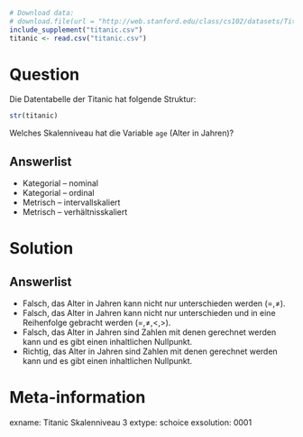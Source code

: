 ```r
# Download data:
# download.file(url = "http://web.stanford.edu/class/cs102/datasets/Titanic.csv", destfile = "titanic.csv" )
include_supplement("titanic.csv")
titanic <- read.csv("titanic.csv")
```

Question
========

Die Datentabelle der Titanic hat folgende Struktur:

```r
str(titanic)
```

Welches Skalenniveau hat die Variable `age` (Alter in Jahren)?

Answerlist
----------
* Kategorial -- nominal
* Kategorial -- ordinal
* Metrisch -- intervallskaliert
* Metrisch -- verhältnisskaliert

Solution
========

Answerlist
----------
* Falsch, das Alter in Jahren kann nicht nur unterschieden werden ($=, \neq$).
* Falsch, das Alter in Jahren kann nicht nur unterschieden und in eine Reihenfolge gebracht werden ($=, \neq, <,>$).
* Falsch, das Alter in Jahren sind Zahlen mit denen gerechnet werden kann und es gibt einen inhaltlichen Nullpunkt.
* Richtig, das Alter in Jahren sind Zahlen mit denen gerechnet werden kann und es gibt einen inhaltlichen Nullpunkt.

Meta-information
================
exname: Titanic Skalenniveau 3
extype: schoice
exsolution: 0001